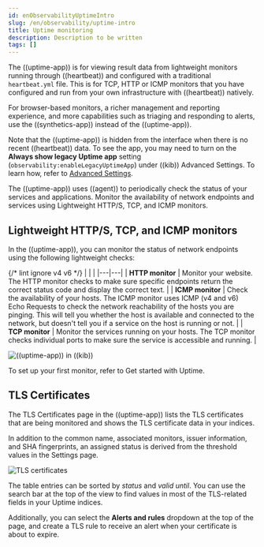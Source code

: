 ```yaml
---
id: enObservabilityUptimeIntro
slug: /en/observability/uptime-intro
title: Uptime monitoring
description: Description to be written
tags: []
---
```


<div id="uptime-intro"></div>

<DocCallOut id="uptime-monitors" title="Important" color="warning">

The ((uptime-app)) is for viewing result data from lightweight monitors running through
((heartbeat)) and <DocLink id="enObservabilityUptimeGetStarted">configured with a traditional `heartbeat.yml` file</DocLink>.
This is for TCP, HTTP or ICMP monitors that you have configured and run from your own
infrastructure with ((heartbeat)) natively.

For browser-based monitors, a richer management and reporting experience,
and more capabilities such as triaging and responding to alerts, use the
<DocLink id="enObservabilityMonitorUptimeSynthetics">((synthetics-app))</DocLink> instead of the ((uptime-app)).

Note that the ((uptime-app)) is hidden from the interface when there is no recent ((heartbeat)) data. To see the app, you may need to turn on the **Always show legacy Uptime app** setting (`observability:enableLegacyUptimeApp`) under ((kib)) Advanced Settings. To learn how, refer to [Advanced Settings](((kibana-ref))/advanced-options.html).

</DocCallOut>

The ((uptime-app)) uses ((agent)) to periodically check the status of your services and applications.
Monitor the availability of network endpoints and services using <DocLink id="enObservabilityMonitorUptimeSynthetics" section="lightweight-https-tcp-and-icmp-monitors">Lightweight HTTP/S, TCP, and ICMP monitors</DocLink>.

<div id="uptime-lightweight"></div>

## Lightweight HTTP/S, TCP, and ICMP monitors

In the ((uptime-app)), you can monitor the status of network endpoints using the following lightweight checks:

{/* lint ignore v4 v6 */}
|  |  |
|---|---|
| **HTTP monitor** | Monitor your website. The HTTP monitor checks to make sure specific endpoints return the correct status code and display the correct text. |
| **ICMP monitor** | Check the availability of your hosts. The ICMP monitor uses ICMP (v4 and v6) Echo Requests to check the network reachability of the hosts you are pinging. This will tell you whether the host is available and connected to the network, but doesn't tell you if a service on the host is running or not. |
| **TCP monitor** | Monitor the services running on your hosts. The TCP monitor checks individual ports to make sure the service is accessible and running. |

![((uptime-app)) in ((kib))](images/uptime-app.png)

To set up your first monitor, refer to <DocLink id="enObservabilityUptimeGetStarted">Get started with Uptime</DocLink>.

<div id="view-certificate-status"></div>

## TLS Certificates

The TLS Certificates page in the ((uptime-app)) lists the TLS certificates that are being monitored and
shows the TLS certificate data in your indices.

In addition to the common name, associated monitors, issuer information, and SHA fingerprints,
an assigned status is derived from the threshold values in the <DocLink id="enObservabilityConfigureUptimeSettings">Settings</DocLink> page.

![TLS certificates](images/tls-certificates.png)

The table entries can be sorted by _status_ and _valid until_. You can use the search bar at the
top of the view to find values in most of the TLS-related fields in your Uptime indices.

Additionally, you can select the **Alerts and rules** dropdown at the top of the page, and create a
<DocLink id="enObservabilityTlsCertificateAlert">TLS rule</DocLink> to receive an alert when your certificate is about to expire.
